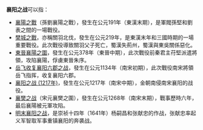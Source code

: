 '''襄阳之战'''可以指：

* [[襄陽之戰|襄陽之戰]]（孫劉襄陽之戰），發生在公元191年（東漢末期），是軍閥孫堅和劉表之間的一場戰役。
* [[樊城之戰|樊城之戰]]，亦稱關羽北伐，發生在公元219年，是東漢末年和三國時期的一場重要戰役。此次戰役導致關羽父子死亡，蜀漢失荊州，蜀漢與東吳關係惡化。
* [[東晉襄陽之圍|東晉襄陽之圍]]，發生在公元378年（東晉中期），此次戰役前秦君主苻堅派遣將領，攻陷襄陽，俘虜東晉朱序。
* [[岳飞收复襄阳六郡之战|岳飞收复襄阳六郡之战]]，發生在公元1134年（南宋初期），此次戰役南宋將領岳飞指挥，收复襄阳六郡。
* [[襄阳之战_(1217年)|襄阳之战 (1217年)]]，發生在公元1217年（南宋中期），金朝南侵南宋襄阳的战役。
* [[襄樊之战|襄樊之战]]（宋元襄樊之圍），發生在公元1268年（南宋末期），戰事歷時六年，最后襄陽被元軍攻陷。
* [[明末襄阳之战|明末襄阳之战]]，是崇祯十四年（1641年）杨嗣昌和张献忠的作战，张献忠率起义军智取军事重镇襄阳的奔袭战。

{{Disambiguation|cat=四字中国战事消歧义}}